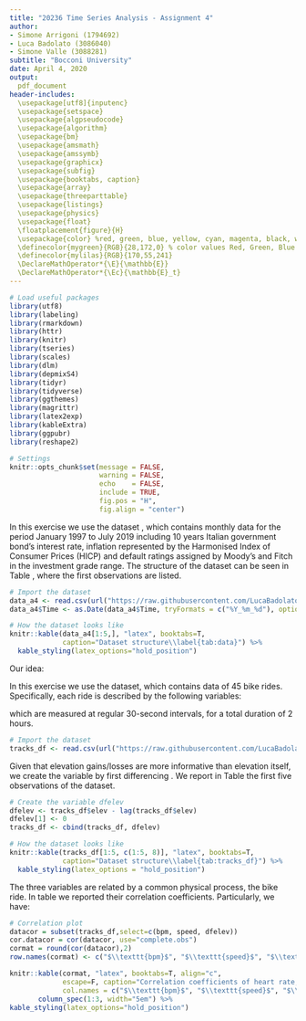 ```yaml
---
title: "20236 Time Series Analysis - Assignment 4"
author:
- Simone Arrigoni (1794692)
- Luca Badolato (3086040)
- Simone Valle (3088281)
subtitle: "Bocconi University"
date: April 4, 2020
output: 
  pdf_document
header-includes:
  \usepackage[utf8]{inputenc}
  \usepackage{setspace}
  \usepackage{algpseudocode}
  \usepackage{algorithm}
  \usepackage{bm}
  \usepackage{amsmath}
  \usepackage{amssymb}
  \usepackage{graphicx}
  \usepackage{subfig}
  \usepackage{booktabs, caption}
  \usepackage{array}
  \usepackage{threeparttable}
  \usepackage{listings}
  \usepackage{physics}
  \usepackage{float}
  \floatplacement{figure}{H}
  \usepackage{color} %red, green, blue, yellow, cyan, magenta, black, white
  \definecolor{mygreen}{RGB}{28,172,0} % color values Red, Green, Blue
  \definecolor{mylilas}{RGB}{170,55,241}
  \DeclareMathOperator*{\E}{\mathbb{E}}
  \DeclareMathOperator*{\Ec}{\mathbb{E}_t}
---
```


```r

# Load useful packages
library(utf8)
library(labeling)
library(rmarkdown)
library(httr)
library(knitr)
library(tseries)
library(scales)
library(dlm)
library(depmixS4)
library(tidyr)
library(tidyverse)
library(ggthemes)
library(magrittr)
library(latex2exp)
library(kableExtra)
library(ggpubr)
library(reshape2)

# Settings
knitr::opts_chunk$set(message = FALSE, 
                      warning = FALSE,
                      echo    = FALSE,
                      include = TRUE,
                      fig.pos = "H",
                      fig.align = "center")
```

\section{Exercise}

In this exercise we use the dataset \texttt{data\_a4.csv}, which contains monthly data for the period January 1997 to July 2019 including 10 years Italian government bond's interest rate, inflation represented by the Harmonised Index of Consumer Prices (HICP) and default ratings assigned by Moody's and Fitch in the investment grade range.
The structure of the dataset can be seen in Table \ref{tab:data}, where the first observations are listed.

```r
# Import the dataset
data_a4 <- read.csv(url("https://raw.githubusercontent.com/LucaBadolato/TimeSeries-/master/data_a4.csv"), sep = ",", header=T)
data_a4$Time <- as.Date(data_a4$Time, tryFormats = c("%Y_%m_%d"), optional = FALSE)
```
```r
# How the dataset looks like
knitr::kable(data_a4[1:5,], "latex", booktabs=T,
             caption="Dataset structure\\label{tab:data}") %>%
  kable_styling(latex_options="hold_position")
```

\begin{enumerate}

\item %1
Let's consider the \textit{real} interest rate for the 10 years Italian government bond, i.e. the ratio between the \textit{nominal} interest rate and the Harmonised Index of Consumer Prices (HICP).
Figure \ref{fig:ITAbond_real} plots the time series for the \textit{real} interest rate.

```{r, fig.width=6, fig.height=2.5, fig.cap="\\label{fig:ITAbond_real}Real interest rate for the 10 years Italian government bond"}

# Time series plot
ggplot(data_a4, aes(x=Time, y=ITAbond_real)) +
  geom_line(color="steelblue") +
  theme_classic(base_size=9) +
  labs(y="Real interest rate", x="Date") +
  scale_x_date(date_breaks="2 years", date_minor_breaks="1 year",
               limits=as.Date(c('1997_01_01','2019_07_01'), tryFormats=c("%Y_%m_%d"),
                              optional=FALSE), labels=date_format("%m/%Y")) +
  scale_y_continuous(breaks = seq(0,6,0.5)) +
  theme(axis.text.x=element_text(angle=45, hjust=1),
        axis.title.x=element_text(family="Times", margin=margin(t=5)),
        axis.title.y=element_text(family="Times", margin=margin(r=5)))
```

The time series is clearly non-stationary and there seems to be several change points, the most clear of which being at the end of 2008, in correspondence to the beginning of the Great recession. In light of the presence of these structural breaks, a transformation of the series into a stationary one is also unlikely to be carried out. For these reasons, a Hidden Markov Model (HMM) could be a reasonable choice for modelling this time series.

Let's indeed model the series using a HMM. Specifically, in this exercise we use a homogeneous HMM, namely we assume that the hidden process $(S_{t})_{t\geq0}$ is a homogeneous Markov chain.

\textbf{Step 1: Model specification}

Let's assume:
\begin{itemize}
\item three states, representing respectively boom (low interest rates), recession (high interest rates) and a stable path;
\item Gaussian emission distributions, with state-dependent mean $\mu_i$ and variance $\sigma_i$ with $i=1,2,3$.
\end{itemize}

Moreover, no linear trend clearly shows up from the time series plot at Figure \ref{fig:ITAbond_real} suggesting that the data oscillates around a reference value that, as explained before, seem to depend on a latent state variable (or \textit{regime}).
Given the previous considerations, we shall specify for the interest rate a Gaussian HMM in its simplest form, i.e. a long-term state-dependent mean plus noise with state-dependent volatility.

\begin{align*}
\begin{cases}
Y_{t}=\mu_{1}+\varepsilon_{t}, \quad \varepsilon_{t}\overset{i.i.d.}{\sim}N(0,\sigma_{1}^2) \qquad \text{if} \; S_{t}=1 \\
Y_{t}=\mu_{2}+\varepsilon_{t}, \quad \varepsilon_{t}\overset{i.i.d.}{\sim}N(0,\sigma_{2}^2) \qquad \text{if} \; S_{t}=2 \\
Y_{t}=\mu_{3}+\varepsilon_{t}, \quad \varepsilon_{t}\overset{i.i.d.}{\sim}N(0,\sigma_{3}^2) \qquad \text{if} \; S_{t}=3
\end{cases}
\end{align*}

```r
# 1) Model specification
y <- as.numeric(data_a4$ITAbond_real)
model <- depmixS4::depmix(y ~ 1, data=data.frame(y), nstates=3)
```

\textbf{Step 2: Estimation of the unknown parameters}

We can now estimate the MLE of the unknown parameters of the model.
Table \ref{tab:HMM_MLE} presents the estimates the mean and standard deviation in the three states as well as their standard errors.
\medskip

\textcolor{red}{Quelli riportati nella tabella seguente (ottenuta su LaTeX inserendo manualmente i valori) sono i valori corretti. È possibile che nella tabella ancora seguente (ottenuta su R con "kable" salvando i valori nell'environment) le righe siano invertite. Non c'è problema, finché non assegniamo a ciascuno stato uno specifico market regime (e.g., S=1 è recessione), cosa che non abbiamo fatto.}
\begin{table}[H]
\centering
{\color{red}\begin{tabular}{ccc}
\toprule
State & $\hat{\mu}_{MLE}$ & $\hat{\sigma}_{MLE}$ \\
\midrule
S=1   & 1.29               & 0.351                 \\
      & (0.067)            & (0.033)               \\
S=2   & 3.169              & 0.737                 \\
      & (0.071)            & (0.049)               \\
S=3   & 2.019              & 0.207                 \\
      & (0.055)            & (0.033) \\ \bottomrule
\end{tabular}}
\end{table}

```r
# 2) Estimation of the unknown parameters
fmodel <- depmixS4::fit(model)
depmixS4::summary(fmodel)
```
```r
# MLE
mu1hat <- paste0(round(fmodel@response[[1]][[1]]@parameters$coefficients,3))
mu2hat <- paste0(round(fmodel@response[[2]][[1]]@parameters$coefficients,3))
mu3hat <- paste0(round(fmodel@response[[3]][[1]]@parameters$coefficients,3))
sd1hat <- paste0(round(fmodel@response[[1]][[1]]@parameters$sd,3))
sd2hat <- paste0(round(fmodel@response[[2]][[1]]@parameters$sd,3))
sd3hat <- paste0(round(fmodel@response[[3]][[1]]@parameters$sd,3))
# se(MLE)
MLEse=depmixS4::standardError(fmodel)
se_mu1hat <- paste0('(', round(MLEse$se[13],3), ')')
se_mu2hat <- paste0('(', round(MLEse$se[15],3), ')')
se_mu3hat <- paste0('(', round(MLEse$se[17],3), ')')
se_sd1hat <- paste0('(', round(MLEse$se[14],3), ')')
se_sd2hat <- paste0('(', round(MLEse$se[16],3), ')')
se_sd3hat <- paste0('(', round(MLEse$se[18],3), ')')
```
```r
# Build a summary table
MLEsum <- data.frame(state=c(rep("S=1",2), rep("S=2",2), rep("S=3",2)),
                     mu=c(mu1hat, se_mu1hat, mu2hat, se_mu2hat, mu3hat, se_mu3hat),
                     sd=c(sd1hat, se_sd1hat, sd2hat, se_sd2hat, sd3hat, se_sd3hat))
knitr::kable(MLEsum, "latex", booktabs=T, align="c",
             col.names = c("State", "$\\hat{\\mu}_{MLE}$", "$\\hat{\\sigma}_{MLE}$"),
             escape=F, caption="Maximum Likelihood estimates of the state-dependent
             mean and standard deviation\\label{tab:HMM_MLE}") %>%
  column_spec(1:3, width="5em") %>%
  collapse_rows(columns=1, latex_hline="none") %>%
  footnote(general="Standard errors in parentheses",
           general_title="Note:",
           footnote_as_chunk=T, escape=F) %>%
  kable_styling(latex_options="hold_position")
```

\textbf{Step 3: Decoding}

Finally, we find the optimal state variable path given the observed real interest rates, that is, we proceed with a global decoding procedure based on the \textit{Viterbi algorithm}.
Viterbi states are plotted in Figure \ref{fig:model_fit_ost}.

```r
# Get the estimated state for each timestep 
estStates <- posterior(fmodel)
```


```{r, fig.width=6, fig.height=3, fig.cap="\\label{fig:model_fit_ost}Optimal state trajectory"}

# Plot the optimal path, that is stored in the first column of estStates
results_df <- data.frame(time_index=data_a4$Time,
                         interest_rate=data_a4$ITAbond_real,
                         state=estStates[1]) %>% 
  gather("variable", "value", -time_index)

my_breaks <- function(x) { if (max(x)<4) seq(0,3,1) else seq(0,6,1) }
lab_names <- c(
  'interest_rate'="Real interest rate", 
  'state'="Viterbi state")

plotobj <- ggplot(results_df, aes(time_index, value)) +
  geom_line(color="black") +
  facet_wrap(variable~., scales="free", ncol=1,
             strip.position="left",
             labeller = as_labeller(lab_names)) +
  labs(x="Date") +
  scale_y_continuous(breaks=my_breaks) +
  scale_x_date(date_breaks="3 years",
               date_minor_breaks="1 year",
               limits=as.Date(c('1997_01_01','2019_07_01'),
                              tryFormats=c("%Y_%m_%d"),
                              optional=FALSE),
               labels=date_format("%Y-%m")) +
  theme_classic(base_size=9) +
  theme(axis.title.x=element_text(family="Times", margin=margin(5,0,0,0)),
        axis.title.y=element_blank(),
        strip.text.x=element_text(family="Times", face="bold",
                                  margin=margin(10,0,0,0)),
        strip.background=element_rect(colour="black", fill=NA),
        strip.placement="outside")

plot(plotobj)
```

The interest rates series with HMM estimated state-dependent means are shown in Figure \ref{fig:model_fit_rsm}.

```{r, fig.width=6, fig.height=2.5, fig.cap="\\label{fig:model_fit_rsm}Regime switching mean"}

# Chart with state-dependent mean
estMeans=matrix(0, length(data_a4[,1]),3)

for (i in 1:3) {
  for (j in 1:length(data_a4[,1])) {
    if (estStates[j,1]==i){
      estMeans[j,i]<-fmodel@response[[i]][[1]]@parameters$coefficients
   }else{
      estMeans[j,i]<-0
   }
  }
}

switching_mean <- estMeans[,1]+estMeans[,2]+estMeans[,3]

ggplot(data.frame(switching_mean, data_a4[1],data_a4[6])) +
  geom_line(aes(x=Time, y=ITAbond_real)) +
  geom_point(aes(x=Time, y=switching_mean), col="blue", size=.05) +
  theme_classic(base_size=9) +
  theme(plot.title=element_text(hjust=0.5)) +
  labs(y="Real interest rate", x="Date") +
  scale_x_date(date_breaks="2 years",
               date_minor_breaks="1 year",
               limits=as.Date(c('1997_01_01','2019_07_01'),
                              tryFormats=c("%Y_%m_%d"),
                              optional=FALSE),
               labels=date_format("%Y-%m")) +
  scale_y_continuous(breaks = seq(0,6,0.5)) +
  theme(plot.title=element_text(size=10, face="bold", margin=margin(0,0,10,0)),
        axis.title.x=element_text(family="Times", margin=margin(t=5)),
        axis.title.y=element_text(family="Times", margin=margin(r=5))) +
  ggtitle("State dependent mean")
```

\item %2
We now use a non-homogeneous HMM, namely we allow the transition matrix to depend on covariates, in order to \textit{predict} possible change points in our time series.

```r
# 1) Model specification for non-homogeneous HMM
y_nh <- as.numeric(data_a4$ITAbond_real)
model_nh <- depmixS4::depmix(y_nh ~ 1, data=data.frame(y_nh), nstates=3, transition=~ y_nh)
```

We proceed exactly as above and first estimate the MLE of the unknown parameters of the model.
Table \ref{tab:HMM_MLE_nh} presents the estimates the mean and standard deviation in the three states as well as their standard errors.

```r
# 2) Model estimation for non-homogeneous HMM
fmodel_nh <- depmixS4::fit(model_nh)
depmixS4::summary(fmodel_nh)
```
```r
# MLE
mu1hat_nh <- paste0(round(fmodel_nh@response[[1]][[1]]@parameters$coefficients,3))
mu2hat_nh <- paste0(round(fmodel_nh@response[[2]][[1]]@parameters$coefficients,3))
mu3hat_nh <- paste0(round(fmodel_nh@response[[3]][[1]]@parameters$coefficients,3))
sd1hat_nh <- paste0(round(fmodel_nh@response[[1]][[1]]@parameters$sd,3))
sd2hat_nh <- paste0(round(fmodel_nh@response[[2]][[1]]@parameters$sd,3))
sd3hat_nh <- paste0(round(fmodel_nh@response[[3]][[1]]@parameters$sd,3))
# se(MLE)
MLEse_nh=depmixS4::standardError(fmodel_nh)
se_mu1hat_nh <- paste0('(', round(MLEse_nh$se[22],3), ')')
se_mu2hat_nh <- paste0('(', round(MLEse_nh$se[24],3), ')')
se_mu3hat_nh <- paste0('(', round(MLEse_nh$se[26],3), ')')
se_sd1hat_nh <- paste0('(', round(MLEse_nh$se[23],3), ')')
se_sd2hat_nh <- paste0('(', round(MLEse_nh$se[25],3), ')')
se_sd3hat_nh <- paste0('(', round(MLEse_nh$se[27],3), ')')
```
```r
# Summary table creation
MLEsum <- data.frame(state=c(rep("S=1",2), rep("S=2",2), rep("S=3",2)),
                     mu=c(mu1hat_nh, se_mu1hat_nh, mu2hat_nh, se_mu2hat_nh,
                          mu3hat_nh, se_mu3hat_nh),
                     sd=c(sd1hat_nh, se_sd1hat_nh, sd2hat_nh, se_sd2hat_nh,
                          sd3hat_nh, se_sd3hat_nh))
knitr::kable(MLEsum, "latex", booktabs=T, align="c",
             col.names = c("State", "$\\hat{\\mu}_{MLE}$", "$\\hat{\\sigma}_{MLE}$"),
             escape=F, caption="Maximum Likelihood estimates of the state-dependent
             mean and standard deviation\\label{tab:HMM_MLE_nh}") %>%
  column_spec(1:3, width="5em") %>%
  collapse_rows(columns=1, latex_hline="none") %>%
  footnote(general="Standard errors in parentheses",
           general_title="Note:",
           footnote_as_chunk=T, escape=F) %>%
  kable_styling(latex_options="hold_position")
```

Then, in order to find the optimal state variable path, we perform the global decoding procedure based on the \textit{Viterbi algorithm}.
Viterbi states and state-dependent means in the non-homogeneous HMM case are plotted respectively in Figure \ref{fig:model_fit_ost_nh} and Figure \ref{fig:model_fit_rsm_nh}.

```r
# Get the estimated state for each timestep 
estStates_nh <- posterior(fmodel_nh)
```

```{r, fig.width=6.5, fig.height=3, fig.cap="\\label{fig:model_fit_ost_nh}Optimal state trajectory (non-homogeneous HMM)"}

# Plot the optimal path, that is stored in the first column of estStates
results_df_nh <- data.frame(time_index=data_a4$Time,
                         interest_rate=data_a4$ITAbond_real,
                         state=estStates_nh[1]) %>% 
  gather("variable", "value", -time_index)

my_breaks <- function(x) { if (max(x)<4) seq(0,3,1) else seq(0,6,1) }
lab_names <- c(
  'interest_rate'="Real interest rate", 
  'state'="Viterbi state")

plotobj_nh <- ggplot(results_df_nh, aes(time_index, value)) +
  geom_line(color="black") +
  facet_wrap(variable~., scales="free", ncol=1,
             strip.position="left",
             labeller = as_labeller(lab_names)) +
  labs(x="Date") +
  scale_y_continuous(breaks=my_breaks) +
  scale_x_date(date_breaks="3 years",
               date_minor_breaks="1 year",
               limits=as.Date(c('1997_01_01','2019_07_01'),
                              tryFormats=c("%Y_%m_%d"),
                              optional=FALSE),
               labels=date_format("%Y-%m")) +
  theme_classic(base_size=9) +
  theme(axis.title.x=element_text(family="Times", margin=margin(5,0,0,0)),
        axis.title.y=element_blank(),
        strip.text.x=element_text(family="Times", face="bold",
                                  margin=margin(10,0,0,0)),
        strip.background=element_rect(colour="black", fill=NA),
        strip.placement="outside")

plot(plotobj_nh)

```

```{r, fig.width=6, fig.height=2.5, fig.cap="\\label{fig:model_fit_rsm_nh}Regime switching mean (non-homogeneous HMM)"}

# Chart with state-dependent mean
estMeans_nh=matrix(0, length(data_a4[,1]),3)

for (i in 1:3) {
  for (j in 1:length(data_a4[,1])) {
    if (estStates_nh[j,1]==i){
      estMeans_nh[j,i]<-fmodel_nh@response[[i]][[1]]@parameters$coefficients
   }else{
      estMeans_nh[j,i]<-0
   }
  }
}

switching_mean_nh <- estMeans_nh[,1]+estMeans_nh[,2]+estMeans_nh[,3]

ggplot(data.frame(switching_mean_nh, data_a4[1],data_a4[6])) +
  geom_line(aes(x=Time, y=ITAbond_real)) +
  geom_point(aes(x=Time, y=switching_mean_nh), col="blue", size=.05) +
  theme_classic(base_size=9) +
  theme(plot.title=element_text(hjust=0.5)) +
  labs(y="Real interest rate", x="Date") +
  scale_x_date(date_breaks="3 years",
               date_minor_breaks="1 year",
               limits=as.Date(c('1997_01_01','2019_07_01'),
                              tryFormats=c("%Y_%m_%d"),
                              optional=FALSE),
               labels=date_format("%Y-%m")) +
  scale_y_continuous(breaks = seq(0,6,1)) +
  theme(plot.title=element_text(size=10, face="bold", margin=margin(0,0,10,0)),
        axis.title.x=element_text(family="Times", margin=margin(t=5)),
        axis.title.y=element_text(family="Times", margin=margin(r=5))) +
  ggtitle("State dependent mean")
```

\end{enumerate}

\section{Final project: First part}

Our idea: \dots

\section{Activity tracking data}

In this exercise we use the \texttt{tracking\_data} dataset, which contains data of 45 bike rides. Specifically, each ride is described by the following variables:
\begin{itemize}
\item average speed (\texttt{speed})
\item heart rate (\texttt{bpm})
\item elevation (\texttt{elev})
\end{itemize}
which are measured at regular 30-second intervals, for a total duration of 2 hours.

```r
# Import the dataset
tracks_df <- read.csv(url("https://raw.githubusercontent.com/LucaBadolato/TimeSeries-/master/tracking_data_start=30min_record=120min_freq=30sec.csv"), sep="\t", dec=".", header=T)
```

Given that elevation gains/losses are more informative than elevation itself, we create the variable \texttt{dfelev} by first differencing \texttt{elev}.
We report in Table \ref{tab:tracks_df} the first five observations of the dataset.

```r
# Create the variable dfelev
dfelev <- tracks_df$elev - lag(tracks_df$elev)
dfelev[1] <- 0
tracks_df <- cbind(tracks_df, dfelev)
```

```r
# How the dataset looks like
knitr::kable(tracks_df[1:5, c(1:5, 8)], "latex", booktabs=T,
             caption="Dataset structure\\label{tab:tracks_df}") %>%
  kable_styling(latex_options = "hold_position")
```

The three variables are related by a common physical process, the bike ride. In table \ref{tab:corr} we reported their correlation coefficients. Particularly, we have:

\begin{itemize}
\item Elevation gains are associated with an increase in the heart rate and a decrease of speed
\item Speed and heart rate have a negative correlation. Apparentely this is counterintuitive, but the real effect is confounded by the fact that speed increases a lot during the downhills where heart rate gets lower. 
\end{itemize}

\medskip

```r
# Correlation plot
datacor = subset(tracks_df,select=c(bpm, speed, dfelev))
cor.datacor = cor(datacor, use="complete.obs")
cormat = round(cor(datacor),2)
row.names(cormat) <- c("$\\texttt{bpm}$", "$\\texttt{speed}$", "$\\texttt{dfelev}$")

knitr::kable(cormat, "latex", booktabs=T, align="c",
             escape=F, caption="Correlation coefficients of heart rate, speed and elevation gains/losses\\label{tab:corr}",
             col.names = c("$\\texttt{bpm}$", "$\\texttt{speed}$", "$\\texttt{dfelev}$")) %>%
       column_spec(1:3, width="5em") %>%
kable_styling(latex_options="hold_position")

```
\begin{enumerate}

\medskip

Let's consider activity \texttt{track\_id=38}.
The time series of interest are plotted in Figure \ref{fig:plots}.
  
```r
# Create the data frame containing activity 38 only
which_track <- 38
track_38 <- tracks_df %>% 
  filter(track_id==which_track)
track_38$dfelev[1] <- 0 #taking the lags with the previous observation, we have to set the first 
                        #observation equal to 0, otherwise we would subtract the elevation of the                         #previous activity. 
```

```{r, fig.width=6, fig.height=3.5, fig.cap="\\label{fig:plots} Recorded bpm, speed and elevation gains/losses of activity 38"}

# Time series plot
B <- ggplot(track_38, aes(x=time, y=bpm)) +
  geom_line(color="steelblue") +
  theme_classic(base_size=9) +
  labs(y="Heart rate (bpm)", x="Time (sec)") +
  scale_x_continuous(breaks=seq(2000,9000,1000)) +
  scale_y_continuous(breaks=seq(100,170,10)) +
  theme(axis.title.x=element_text(family="Times", margin=margin(t=5)),
        axis.title.y=element_text(family="Times", margin=margin(r=5)))

S <- ggplot(track_38, aes(x=time, y=speed)) +
  geom_line(color="steelblue") +
  theme_classic(base_size=9) +
  labs(y="Speed (km/h)", x="Time (sec)") +
  scale_x_continuous(breaks=seq(2000,9000,1000)) +
  scale_y_continuous(breaks=seq(10,60,10)) +
  theme(axis.title.x=element_text(family="Times", margin=margin(t=5)),
        axis.title.y=element_text(family="Times", margin=margin(r=5)))

EG <- ggplot(track_38, aes(x=time, y=dfelev)) +
  geom_line(color="steelblue") +
  theme_classic(base_size=9) +
  labs(y="Elev. gains/losses", x="Time (sec)") +
  scale_x_continuous(breaks=seq(2000,9000,1000)) +
  scale_y_continuous(breaks=seq(-20,10,5)) +
  theme(axis.title.x=element_text(family="Times", margin=margin(t=5)),
        axis.title.y=element_text(family="Times", margin=margin(r=5)))

ggarrange(B, S, EG,
          ncol=1, nrow=3)
```

We restrict our attention to the heart rate (\texttt{bpm}) data. It is possible to see that the time series does not look stationary and that several change points characterize the plot, e.g. at 4600sec and 5400sec. Therefore, it is not possible to analyse this series with the well-known ARMA models, which require stationarity (or non-stationary time series that can be easily trasformed into stationary ones). A suitable class of models for these cases is given by the Hidden Markov Models.

Let's indeed model the series using a \textit{homogeneous} HMM, with a latent process $(S_{t})_{t\geq0}$ representing the required athletic effort.

\textbf{Step 1: Model specification}

Let's assume:
\begin{itemize}
\item three hidden states, representing low effort, medium effort and high effort. Therefore, the state space of the latent process is $\mathcal{Y}=\{1,2,3\}$;
\item Gaussian emission distributions, with state-dependent mean $\mu_i$ and variance $\sigma_i$ with $i=1,2,3$.
\end{itemize}

\begin{align*}
\begin{cases}
Y_{t}=\mu_{1}+\varepsilon_{t}, \quad \varepsilon_{t}\overset{i.i.d.}{\sim}N(0,\sigma_{1}^2) \qquad \text{if} \; S_{t}=1 \\
Y_{t}=\mu_{2}+\varepsilon_{t}, \quad \varepsilon_{t}\overset{i.i.d.}{\sim}N(0,\sigma_{2}^2) \qquad \text{if} \; S_{t}=2 \\
Y_{t}=\mu_{3}+\varepsilon_{t}, \quad \varepsilon_{t}\overset{i.i.d.}{\sim}N(0,\sigma_{3}^2) \qquad \text{if} \; S_{t}=3
\end{cases}
\end{align*}

```r
# 1) Model specification
y <- as.numeric(track_38$bpm)
model_bpm <- depmixS4::depmix(y ~ 1, data=data.frame(y), nstates=3)
```

\textbf{Step 2: Estimation of the unknown parameters}

We estimate the unknown parameters by maximum likelihood, using an \textit{Expectation-Maximization} (EM) \textit{algorithm}. In Table \ref{tab:HMM_MLE_bpm} we report the estimated means and standard deviations of the three states with the associated standard errors. 

```r
# 2) Estimation of the unknown parameters
# MLE
fmodel_bpm <- depmixS4::fit(model_bpm)
depmixS4::summary(fmodel_bpm)
mu1hat_bpm <- paste0(round(fmodel_bpm@response[[1]][[1]]@parameters$coefficients,3))
mu2hat_bpm <- paste0(round(fmodel_bpm@response[[2]][[1]]@parameters$coefficients,3))
mu3hat_bpm <- paste0(round(fmodel_bpm@response[[3]][[1]]@parameters$coefficients,3))
sd1hat_bpm <- paste0(round(fmodel_bpm@response[[1]][[1]]@parameters$sd,3))
sd2hat_bpm <- paste0(round(fmodel_bpm@response[[2]][[1]]@parameters$sd,3))
sd3hat_bpm <- paste0(round(fmodel_bpm@response[[3]][[1]]@parameters$sd,3))
# se(MLE)
MLEse_bpm=depmixS4::standardError(fmodel_bpm)
se_mu1hat_bpm <- paste0('(', round(MLEse_bpm$se[13],3), ')')
se_mu2hat_bpm <- paste0('(', round(MLEse_bpm$se[15],3), ')')
se_mu3hat_bpm <- paste0('(', round(MLEse_bpm$se[17],3), ')')
se_sd1hat_bpm <- paste0('(', round(MLEse_bpm$se[14],3), ')')
se_sd2hat_bpm <- paste0('(', round(MLEse_bpm$se[16],3), ')')
se_sd3hat_bpm <- paste0('(', round(MLEse_bpm$se[18],3), ')')
```

```r
# Summary table creation
MLEsum_bpm <- data.frame(state=c(rep("S=1",2), rep("S=2",2), rep("S=3",2)), 
                         mu=c(mu1hat_bpm, se_mu1hat_bpm, mu2hat_bpm, se_mu2hat_bpm, 
                              mu3hat_bpm, se_mu3hat_bpm),
                         sd=c(sd1hat_bpm, se_sd1hat_bpm, sd2hat_bpm, se_sd2hat_bpm,
                              sd3hat_bpm, se_sd3hat_bpm))
knitr::kable(MLEsum_bpm, "latex", booktabs=T, align="c",
             col.names = c("State", "$\\hat{\\mu}_{MLE}$", "$\\hat{\\sigma}_{MLE}$"),
             escape=F, caption="Maximum Likelihood estimates of the state-dependent
             mean and standard deviation\\label{tab:HMM_MLE_bpm}") %>%
  column_spec(1:3, width="5em") %>%
  collapse_rows(columns=1, latex_hline="none") %>%
  footnote(general="Standard errors in parentheses",
           general_title="Note:",
           footnote_as_chunk=T, escape=F) %>%
  kable_styling(latex_options="hold_position")
```

\item %2

\textbf{Step 3: Decoding}

Finally, we find the "optimal" state sequence associated with the observed \texttt{bpm} time series. The optimization problem is solved using the \textit{Viterbi algorithm} and the results are shown in Figure \ref{fig:model_fit_ost_bpm}.

```r
# Get the estimated state for each timestep 
estStates_bpm <- posterior(fmodel_bpm)
```

```{r, fig.width=6, fig.height=3, fig.cap="\\label{fig:model_fit_ost_bpm}Optimal state trajectory"}

# Plot the optimal path, that is stored in the first column of estStates
# Plot the optimal path, that is stored in the first column of estStates
results_df_bpm <- data.frame(time_index=track_38$time,
                         bpm =track_38$bpm,
                         state=estStates_bpm[1]) %>% 
  gather("variable", "value", -time_index)

my_breaks <- function(x) { if (max(x)<4) seq(0,3,1) else seq(100,170,10) }
lab_names <- c(
  'bpm'="Heart rate (bpm)", 
  'state'="Viterbi state")

plotobj_bpm <- ggplot(results_df_bpm, aes(time_index, value)) +
  geom_line(color="black") +
  facet_wrap(variable~., scales="free", ncol=1,
             strip.position="left",
             labeller = as_labeller(lab_names)) +
  labs(x="Time (sec)") +
  scale_y_continuous(breaks=my_breaks) +
  scale_x_continuous(breaks=seq(2000,9000,1000))+
  theme_classic(base_size=9) +
  theme(axis.title.x=element_text(family="Times", margin=margin(5,0,0,0)),
        axis.title.y=element_blank(),
        strip.text.x=element_text(family="Times", face="bold",
                                  margin=margin(10,0,0,0)),
        strip.background=element_rect(colour="black", fill=NA),
        strip.placement="outside")

plot(plotobj_bpm)
```

The series with HMM estimated state-dependent means are shown in Figure \ref{fig:model_fit_rsm_bpm}.

```{r, fig.width=6, fig.height=2.5, fig.cap="\\label{fig:model_fit_rsm_bpm}Regime switching mean"}

# Chart with state-dependent mean
estMeans_bpm=matrix(0, length(track_38[,1]),3)

for (i in 1:3) {
  for (j in 1:length(track_38[,1])) {
    if (estStates_bpm[j,1]==i){
      estMeans_bpm[j,i]<-fmodel_bpm@response[[i]][[1]]@parameters$coefficients
   }else{
      estMeans_bpm[j,i]<-0
   }
  }
}

switching_mean_bpm <- estMeans_bpm[,1]+estMeans_bpm[,2]+estMeans_bpm[,3]

ggplot(data.frame(switching_mean_bpm, track_38[2],track_38[3])) +
  geom_line(aes(x=time, y=bpm)) +
  geom_point(aes(x=time, y=switching_mean_bpm), col="blue", size=.05) +
  theme_classic(base_size=9) +
  theme(plot.title=element_text(hjust=0.5)) +
  labs(y="Heart rate (bpm)", x="Time (sec)") +
  scale_x_continuous(breaks=seq(2000,9000,1000)) +
  scale_y_continuous(breaks=seq(100,170,10)) +
  theme(plot.title=element_text(size=10, face="bold", margin=margin(0,0,10,0)),
        axis.title.x=element_text(family="Times", margin=margin(t=5)),
        axis.title.y=element_text(family="Times", margin=margin(r=5))) +
  ggtitle("State dependent mean")
```

\end{enumerate}
